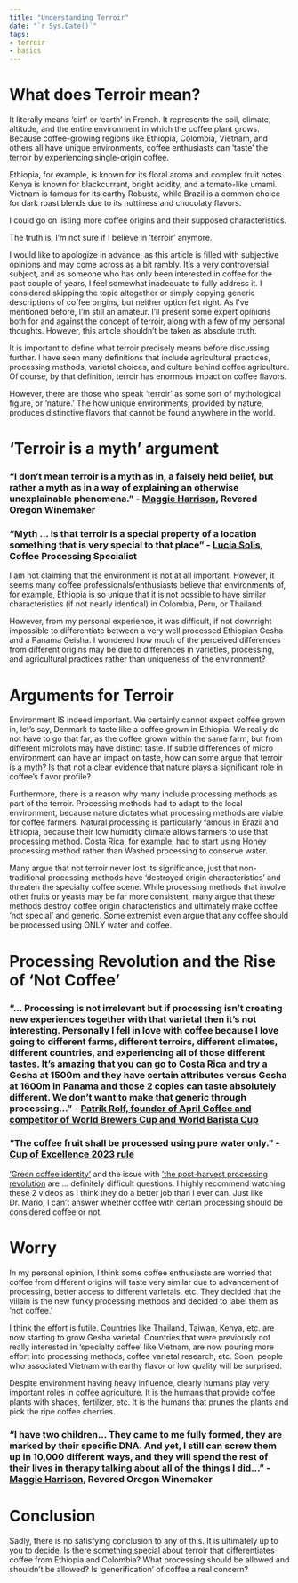 ```yaml
---
title: "Understanding Terroir"
date: "`r Sys.Date()`"
tags: 
- terroir
- basics
---
```


# What does Terroir mean?

It literally means 'dirt' or 'earth' in French. It represents the soil, climate, altitude, and the entire environment in which the coffee plant grows. Because coffee-growing regions like Ethiopia, Colombia, Vietnam, and others all have unique environments, coffee enthusiasts can 'taste' the terroir by experiencing single-origin coffee.

Ethiopia, for example, is known for its floral aroma and complex fruit notes. Kenya is known for blackcurrant, bright acidity, and a tomato-like umami. Vietnam is famous for its earthy Robusta, while Brazil is a common choice for dark roast blends due to its nuttiness and chocolaty flavors.

I could go on listing more coffee origins and their supposed characteristics.

The truth is, I’m not sure if I believe in 'terroir' anymore.

I would like to apologize in advance, as this article is filled with subjective opinions and may come across as a bit rambly. It's a very controversial subject, and as someone who has only been interested in coffee for the past couple of years, I feel somewhat inadequate to fully address it. I considered skipping the topic altogether or simply copying generic descriptions of coffee origins, but neither option felt right. As I’ve mentioned before, I’m still an amateur. I’ll present some expert opinions both for and against the concept of terroir, along with a few of my personal thoughts. However, this article shouldn't be taken as absolute truth.

It is important to define what terroir precisely means before discussing further. I have seen many definitions that include agricultural practices, processing methods, varietal choices, and culture behind coffee agriculture. Of course, by that definition, terroir has enormous impact on coffee flavors. 

However, there are those who speak 'terroir' as some sort of mythological figure, or 'nature.' The how unique environments, provided by nature, produces distinctive flavors that cannot be found anywhere in the world.

# 'Terroir is a myth' argument

### “I don’t mean terroir is a myth as in, a falsely held belief, but rather a myth as in a way of explaining an otherwise unexplainable phenomena.” - [Maggie Harrison](https://www.wineenthusiast.com/culture/wine/is-terroir-a-myth/), Revered Oregon Winemaker

### "Myth ... is that terroir is a special property of a location something that is very special to that place" - [Lucia Solis](https://www.youtube.com/watch?v=G16gDvuQnVE), Coffee Processing Specialist

I am not claiming that the environment is not at all important. However, it seems many coffee professionals/enthusiasts believe that environments of, for example, Ethiopia is so unique that it is not possible to have similar characteristics (if not nearly identical) in Colombia, Peru, or Thailand.

However, from my personal experience, it was difficult, if not downright impossible to differentiate between a very well processed Ethiopian Gesha and a Panama Geisha. I wondered how much of the perceived differences from different origins may be due to differences in varieties, processing, and agricultural practices rather than uniqueness of the environment?

# Arguments for Terroir

Environment IS indeed important. We certainly cannot expect coffee grown in, let's say, Denmark to taste like a coffee grown in Ethiopia. We really do not have to go that far, as the coffee grown within the same farm, but from different microlots may have distinct taste. If subtle differences of micro environment can have an impact on taste, how can some argue that terroir is a myth? Is that not a clear evidence that nature plays a significant role in coffee's flavor profile?

Furthermore, there is a reason why many include processing methods as part of the terroir. Processing methods had to adapt to the local environment, because nature dictates what processing methods are viable for coffee farmers. Natural processing is particularly famous in Brazil and Ethiopia, because their low humidity climate allows farmers to use that processing method. Costa Rica, for example, had to start using Honey processing method rather than Washed processing to conserve water.

Many argue that not terroir never lost its significance, just that non-traditional processing methods have 'destroyed origin characteristics' and threaten the specialty coffee scene. While processing methods that involve other fruits or yeasts may be far more consistent, many argue that these methods destroy coffee origin characteristics and ultimately make coffee 'not special' and generic. Some extremist even argue that any coffee should be processed using ONLY water and coffee. 

# Processing Revolution and the Rise of 'Not Coffee'

### "... Processing is not irrelevant but if processing isn't creating new experiences together with that varietal then it's not interesting. Personally I fell in love with coffee because I love going to different farms, different terroirs, different climates, different countries, and experiencing all of those different tastes. It's amazing that you can go to Costa Rica and try a Gesha at 1500m and they have certain attributes versus Gesha at 1600m in Panama and those 2 copies can taste absolutely different. We don't want to make that generic through processing..." - [Patrik Rolf, founder of April Coffee and competitor of World Brewers Cup and World Barista Cup](https://www.youtube.com/watch?v=Npif5_eL1gk)

### "The coffee fruit shall be processed using pure water only." - [Cup of Excellence 2023 rule](https://perfectdailygrind.com/2023/11/cup-of-excellence-rule-changes/)

['Green coffee identity'](https://community.coffeeknowledgehub.com/rich_text_oembeds/BAh7CEkiCGdpZAY6BkVUSSI5Z2lkOi8vanVtcHN0YXJ0LWFwcC9SaWNoVGV4dE9lbWJlZC81MzcwNjE_ZXhwaXJlc19pbgY7AFRJIgxwdXJwb3NlBjsAVEkiFHJpY2hfdGV4dF9maWVsZAY7AFRJIg9leHBpcmVzX2F0BjsAVDA=--ee87b083b7c485e5c5480540c9ff971d0293714f) and the issue with ['the post-harvest processing revolution](https://www.youtube.com/watch?v=LUsAvwYFsKA) are ... definitely difficult questions. I highly recommend watching these 2 videos as I think they do a better job than I ever can. Just like Dr. Mario, I can't answer whether coffee with certain processing should be considered coffee or not.

# Worry

In my personal opinion, I think some coffee enthusiasts are worried that coffee from different origins will taste very similar due to advancement of processing, better access to different varietals, etc. They decided that the villain is the new funky processing methods and decided to label them as 'not coffee.'

I think the effort is futile. Countries like Thailand, Taiwan, Kenya, etc. are now starting to grow Gesha varietal. Countries that were previously not really interested in 'specialty coffee' like Vietnam, are now pouring more effort into processing methods, coffee varietal research, etc. Soon, people who associated Vietnam with earthy flavor or low quality will be surprised. 

Despite environment having heavy influence, clearly humans play very important roles in coffee agriculture. It is the humans that provide coffee plants with shades, fertilizer, etc. It is the humans that prunes the plants and pick the ripe coffee cherries.

### “I have two children... They came to me fully formed, they are marked by their specific DNA. And yet, I still can screw them up in 10,000 different ways, and they will spend the rest of their lives in therapy talking about all of the things I did…” - [Maggie Harrison](https://www.wineenthusiast.com/culture/wine/is-terroir-a-myth/), Revered Oregon Winemaker

# Conclusion

Sadly, there is no satisfying conclusion to any of this. It is ultimately up to you to decide. Is there something special about terroir that differentiates coffee from Ethiopia and Colombia? What processing should be allowed and shouldn't be allowed? Is 'generification' of coffee a real concern?